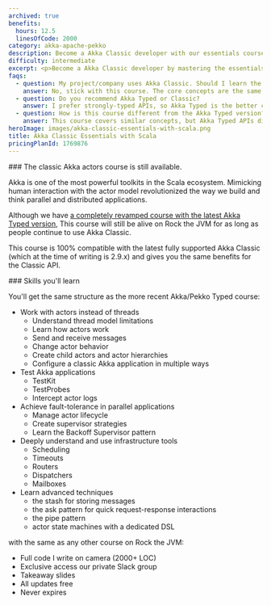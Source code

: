 ```yaml
---
archived: true
benefits:
  hours: 12.5
  linesOfCode: 2000
category: akka-apache-pekko
description: Become a Akka Classic developer with our essentials course. Master the fundamentals of Akka Classic with Scalathrough clear lessons, practical exercises, and a smooth learning curve. Ideal for those with some programming experience, this course will quickly equip you with essential skills to enhance your coding toolkit.
difficulty: intermediate
excerpt: <p>Become a Akka Classic developer by mastering the essentials of Akka Classic with Scala using our comprehensive, hands-on course</p>
faqs:
  - question: My project/company uses Akka Classic. Should I learn the Typed course?
    answer: No, stick with this course. The core concepts are the same, and you can easily transition to Akka Typed when your project does.
  - question: Do you recommend Akka Typed or Classic?
    answer: I prefer strongly-typed APIs, so Akka Typed is the better choice.
  - question: How is this course different from the Akka Typed version?
    answer: This course covers similar concepts, but Akka Typed APIs differ significantly. In Akka Typed, actors are defined by their behaviors, messages require type-checking, and the code structure is somewhat different.
heroImage: images/akka-classic-essentials-with-scala.png
title: Akka Classic Essentials with Scala
pricingPlanId: 1769876
---
```



<CourseLayout>
<Fragment slot="goal">
### The classic Akka actors course is still available.

Akka is one of the most powerful toolkits in the Scala ecosystem. Mimicking human interaction with the actor model revolutionized the way we build and think parallel and distributed applications.

Although we have [a completely revamped course with the latest Akka Typed version](/courses/akka-apache-pekko-essentials-with-scala), This course will still be alive on Rock the JVM for as long as people continue to use Akka Classic.

This course is 100% compatible with the latest fully supported Akka Classic (which at the time of writing is 2.9.x) and gives you the same benefits for the Classic API.

</Fragment>

<Fragment slot="skills">
### Skills you'll learn

You'll get the same structure as the more recent Akka/Pekko Typed course:

- Work with actors instead of threads
  - Understand thread model limitations
  - Learn how actors work
  - Send and receive messages
  - Change actor behavior
  - Create child actors and actor hierarchies
  - Configure a classic Akka application in multiple ways
- Test Akka applications
  - TestKit
  - TestProbes
  - Intercept actor logs
- Achieve fault-tolerance in parallel applications
  - Manage actor lifecycle
  - Create supervisor strategies
  - Learn the Backoff Supervisor pattern
- Deeply understand and use infrastructure tools
  - Scheduling
  - Timeouts
  - Routers
  - Dispatchers
  - Mailboxes
- Learn advanced techniques
  - the stash for storing messages
  - the ask pattern for quick request-response interactions
  - the pipe pattern
  - actor state machines with a dedicated DSL

with the same as any other course on Rock the JVM:

- Full code I write on camera (2000+ LOC)
- Exclusive access our private Slack group
- Takeaway slides
- All updates free
- Never expires

</Fragment>
</CourseLayout>
